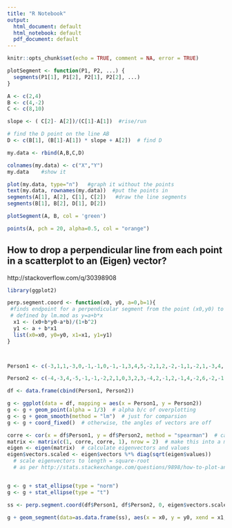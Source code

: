 ```yaml
---
title: "R Notebook"
output:
  html_document: default
  html_notebook: default
  pdf_document: default
---
```


```r
knitr::opts_chunk$set(echo = TRUE, comment = NA, error = TRUE)
```

```r
plotSegment <- function(P1, P2, ...) {
  segments(P1[1], P1[2], P2[1], P2[2], ...)
}
```

```r
A <- c(2,4) 
B <- c(4,-2) 
C <- c(8,10) 

slope <- ( C[2]- A[2])/(C[1]-A[1])  #rise/run 

# find the D point on the line AB
D <- c(B[1], (B[1]-A[1]) * slope + A[2])  # find D 

my.data <- rbind(A,B,C,D)

colnames(my.data) <- c("X","Y") 
my.data    #show it 

plot(my.data, type="n")   #graph it without the points 
text(my.data, rownames(my.data))  #put the points in 
segments(A[1], A[2], C[1], C[2])   #draw the line segments 
segments(B[1], B[2], D[1], D[2]) 

plotSegment(A, B, col = 'green')

points(A, pch = 20, alpha=0.5, col = "orange")
```




## How to drop a perpendicular line from each point in a scatterplot to an (Eigen) vector?

http://stackoverflow.com/q/30398908

```r

library(ggplot2)

perp.segment.coord <- function(x0, y0, a=0,b=1){
 #finds endpoint for a perpendicular segment from the point (x0,y0) to the line
 # defined by lm.mod as y=a+b*x
  x1 <- (x0+b*y0-a*b)/(1+b^2)
  y1 <- a + b*x1
  list(x0=x0, y0=y0, x1=x1, y1=y1)
}



Person1 <- c(-3,1,1,-3,0,-1,-1,0,-1,-1,3,4,5,-2,1,2,-2,-1,1,-2,1,-3,4,-6,1,-3,-4,3,3,-5,0,3,0,-3,1,-2,-1,0,-3,3,-4,-4,-7,-5,-2,-2,-1,1,1,2,0,0,2,-2,4,2,1,2,2,7,0,3,2,5,2,6,0,4,0,-2,-1,2,0,-1,-2,-4,-1)

Person2 <- c(-4,-3,4,-5,-1,-1,-2,2,1,0,3,2,3,-4,2,-1,2,-1,4,-2,6,-2,-1,-2,-1,-1,-3,5,2,-1,3,3,1,-3,1,3,-3,2,-2,4,-4,-6,-4,-7,0,-3,1,-2,0,2,-5,2,-2,-1,4,1,1,0,1,5,1,0,1,1,0,2,0,7,-2,3,-1,-2,-3,0,0,0,0)

df <- data.frame(cbind(Person1, Person2))

g <- ggplot(data = df, mapping = aes(x = Person1, y = Person2))
g <- g + geom_point(alpha = 1/3)  # alpha b/c of overplotting
g <- g + geom_smooth(method = "lm")  # just for comparsion
g <- g + coord_fixed()  # otherwise, the angles of vectors are off

corre <- cor(x = df$Person1, y = df$Person2, method = "spearman")  # calculate correlation, must be spearman b/c of measurement
matrix <- matrix(c(1, corre, corre, 1), nrow = 2)  # make this into a matrix
eigen <- eigen(matrix)  # calculate eigenvectors and values
eigen$vectors.scaled <- eigen$vectors %*% diag(sqrt(eigen$values))  
  # scale eigenvectors to length = square-root
  # as per http://stats.stackexchange.com/questions/9898/how-to-plot-an-ellipse-from-eigenvalues-and-eigenvectors-in-r


g <- g + stat_ellipse(type = "norm")
g <- g + stat_ellipse(type = "t")

ss <- perp.segment.coord(df$Person1, df$Person2, 0, eigen$vectors.scaled[1,1])

g + geom_segment(data=as.data.frame(ss), aes(x = x0, y = y0, xend = x1, yend = y1), colour = "blue")
```



